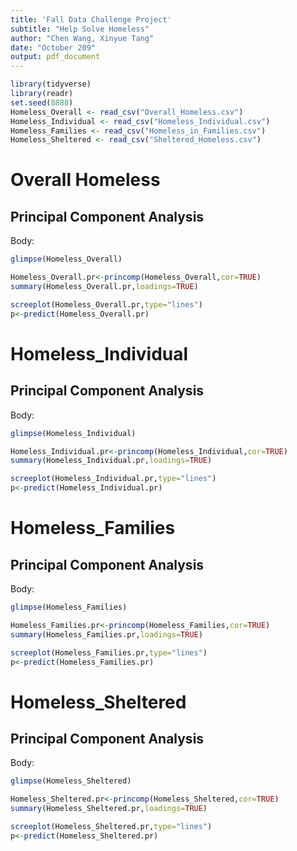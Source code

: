 ```yaml
---
title: 'Fall Data Challenge Project'
subtitle: "Help Solve Homeless"
author: "Chen Wang, Xinyue Tang"
date: "October 209"
output: pdf_document
---
```


```r
library(tidyverse)
library(readr)
set.seed(8888)
Homeless_Overall <- read_csv("Overall_Homeless.csv")
Homeless_Individual <- read_csv("Homeless_Individual.csv")
Homeless_Families <- read_csv("Homeless_in_Families.csv")
Homeless_Sheltered <- read_csv("Sheltered_Homeless.csv")
```

# Overall Homeless

## Principal Component Analysis

Body:


```r
glimpse(Homeless_Overall)
```



```r
Homeless_Overall.pr<-princomp(Homeless_Overall,cor=TRUE)
summary(Homeless_Overall.pr,loadings=TRUE)
```

```r
screeplot(Homeless_Overall.pr,type="lines")
p<-predict(Homeless_Overall.pr)
```

\pagebreak

# Homeless_Individual

## Principal Component Analysis

Body:


```r
glimpse(Homeless_Individual)
```



```r
Homeless_Individual.pr<-princomp(Homeless_Individual,cor=TRUE)
summary(Homeless_Individual.pr,loadings=TRUE)
```

```r
screeplot(Homeless_Individual.pr,type="lines")
p<-predict(Homeless_Individual.pr)
```

\pagebreak

# Homeless_Families

## Principal Component Analysis

Body:


```r
glimpse(Homeless_Families)
```



```r
Homeless_Families.pr<-princomp(Homeless_Families,cor=TRUE)
summary(Homeless_Families.pr,loadings=TRUE)
```

```r
screeplot(Homeless_Families.pr,type="lines")
p<-predict(Homeless_Families.pr)
```

\pagebreak

# Homeless_Sheltered

## Principal Component Analysis

Body:


```r
glimpse(Homeless_Sheltered)
```



```r
Homeless_Sheltered.pr<-princomp(Homeless_Sheltered,cor=TRUE)
summary(Homeless_Sheltered.pr,loadings=TRUE)
```

```r
screeplot(Homeless_Sheltered.pr,type="lines")
p<-predict(Homeless_Sheltered.pr)
```

